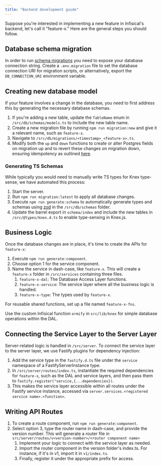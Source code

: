 ```yaml
---
title: "Backend development guide"
---
```


Suppose you're interested in implementing a new feature in Infisical's backend, let's call it "feature-x." Here are the general steps you should follow.

## Database schema migration
In order to run [schema migrations](https://en.wikipedia.org/wiki/Schema_migration#:~:text=A%20schema%20migration%20is%20performed,some%20newer%20or%20older%20version) you need to expose your database connection string. Create a `.env.migration` file to set the database connection URI for migration scripts, or alternatively, export the `DB_CONNECTION_URI` environment variable.

## Creating new database model 
If your feature involves a change in the database, you need to first address this by generating the necessary database schemas.

1. If you're adding a new table, update the `TableName` enum in `/src/db/schemas/models.ts` to include the new table name.
2. Create a new migration file by running `npm run migration:new` and give it a relevant name, such as `feature-x`.
3. Navigate to `/src/db/migrations/<timestamp>_<feature-x>.ts`.
4. Modify both the `up` and `down` functions to create or alter Postgres fields on migration up and to revert these changes on migration down, ensuring idempotency as outlined [here](https://github.com/graphile/migrate/blob/main/docs/idempotent-examples.md).

### Generating TS Schemas

While typically you would need to manually write TS types for Knex type-sense, we have automated this process:

1. Start the server.
2. Run `npm run migration:latest` to apply all database changes.
3. Execute `npm run generate:schema` to automatically generate types and schemas using [zod](https://github.com/colinhacks/zod) in the `/src/db/schemas` folder.
4. Update the barrel export in `schema/index` and include the new tables in `/src/@types/knex.d.ts` to enable type-sensing in Knex.js.

## Business Logic

Once the database changes are in place, it's time to create the APIs for `feature-x`:

1. Execute `npm run generate:component`.
2. Choose option 1 for the service component.
3. Name the service in dash-case, like `feature-x`. This will create a `feature-x` folder in `/src/services` containing three files.
    1. `feature-x-dal`: The Database Access Layer functions.
    2. `feature-x-service`: The service layer where all the business logic is handled.
    3. `feature-x-type`: The types used by `feature-x`.

For reusable shared functions, set up a file named `feature-x-fns`.

Use the custom Infisical function `ormify` in `src/lib/knex` for simple database operations within the DAL.

## Connecting the Service Layer to the Server Layer

Server-related logic is handled in `/src/server`. To connect the service layer to the server layer, we use Fastify plugins for dependency injection:

1. Add the service type in the `fastify.d.ts` file under the `service` namespace of a FastifyServerInstance type.
2. In `/src/server/routes/index.ts`, instantiate the required dependencies for `feature-x`, such as the DAL and service layers, and then pass them to `fastify.register("service,{...dependencies})`.
3. This makes the service layer accessible within all routes under the Fastify service instance, accessed via `server.services.<registered service name>.<function>`.

## Writing API Routes

1. To create a route component, run `npm run generate:component`.
2. Select option 3, type the router name in dash-case, and provide the version number. This will generate a router file in `src/server/routes/v<version-number>/<router component name>`
    1. Implement your logic to connect with the service layer as needed.
    2. Import the router component in the version folder's index.ts. For instance, if it's in v1, import it in `v1/index.ts`.
    3. Finally, register it under the appropriate prefix for access.
